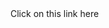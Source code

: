<Card title="Get personalized support via Typeform" icon="bolt" color="purple" horizontal={200} href="https://pdquqq8bz5k.typeform.com/to/WxepPisB?utm_source=xxxxx">
  Click on this link here
</Card>

<div data-tf-live="01JGXDX8VPGNCBWGMMQ75DDKPV" />

<div data-tf-live="01JGXDX8VPGNCBWGMMQ75DDKPV" />

<script src="//embed.typeform.com/next/embed.js" />

<script src="//embed.typeform.com/next/embed.js" />

<Card title="Quick questions and community on Discord" icon="robot" color="purple" horizontal={200}>
  Insert content here
</Card>

### Ask your quick questions on Discord!&#x20;



> [Our discord server here](https://discord.gg/E4E3WFVzTw)